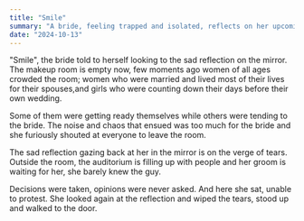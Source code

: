 ```yaml
---
title: "Smile"
summary: "A bride, feeling trapped and isolated, reflects on her upcoming marriage to a man she barely knows, facing expectations she never had a say in."
date: "2024-10-13"
---
```



"Smile", the bride told to herself looking to the sad reflection on the mirror. The makeup room is empty now, few moments ago women of all ages crowded the room; women who were married and lived most of their lives for their spouses,and girls who were counting down their days before their own wedding.

Some of them were getting ready themselves while others were tending to the bride. The noise and chaos that ensued was too much for the bride and she furiously shouted at everyone to leave the room.

The sad reflection gazing back at her in the mirror is on the verge of tears. Outside the room, the auditorium is filling up with people and her groom is waiting for her, she barely knew the guy.

Decisions were taken, opinions were never asked. And here she sat, unable to protest. She looked again at the reflection and wiped the tears, stood up and walked to the door.